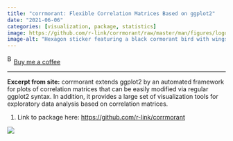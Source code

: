 ```yaml
---
title: "corrmorant: Flexible Correlation Matrices Based on ggplot2"
date: "2021-06-06"
categories: [visualization, package, statistics]
image: https://github.com/r-link/corrmorant/raw/master/man/figures/logo.png
image-alt: "Hexagon sticker featuring a black cormorant bird with wings outstretched. The bird wears a gold chain with an “R” logo pendant. Below it are overlapping blue and purple data distributions connected by dotted lines. The word “corrmorant” is written in bold lowercase black letters at the bottom."
---
```


<link href="https://fonts.googleapis.com/css?family=Cookie" rel="stylesheet"><a class="bmc-button" target="_blank" href="https://www.buymeacoffee.com/JoscelinRocha">![Buy me a coffee](https://cdn.buymeacoffee.com/buttons/bmc-new-btn-logo.svg){alt="Buy me a coffee" width="15" height="21"}Buy me a coffee</a>

------------------------------------------------------------------------

**Excerpt from site:** corrmorant extends ggplot2 by an automated framework for plots of correlation matrices that can be easily modified via regular ggplot2 syntax. In addition, it provides a large set of visualization tools for exploratory data analysis based on correlation matrices.

1.  Link to package here: <https://github.com/r-link/corrmorant>

![](https://github.com/r-link/corrmorant/raw/master/man/figures/logo.png){fig-alt="Hexagon sticker featuring a black cormorant bird with wings outstretched. The bird wears a gold chain with an “R” logo pendant. Below it are overlapping blue and purple data distributions connected by dotted lines. The word “corrmorant” is written in bold lowercase black letters at the bottom."}
